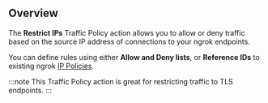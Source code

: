 ## Overview

The **Restrict IPs** Traffic Policy action allows you to allow or deny traffic based on the source IP address of connections to your ngrok endpoints.

You can define rules using either **Allow and Deny lists**, or **Reference IDs** to existing ngrok [IP Policies](/docs/api/resources/ip-policies/).

:::note
This Traffic Policy action is great for restricting traffic to TLS endpoints.
:::
